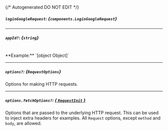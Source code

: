 {/* Autogenerated DO NOT EDIT  */}

##### `loginGoogleRequest`: *{`components.LoginGoogleRequest`}*
<Collapsible openLabel={Labels.showProperties} closeLabel={Labels.hideProperties}>
    <LoginGoogleRequest/>
</Collapsible>

---
##### `appId?`: *{`string`}*
<br/>
**Example:** `[object Object]`

---
##### `options?`: *{`RequestOptions`}*
Options for making HTTP requests.

---
##### `options.fetchOptions?`: [*{ `RequestInit` }*](https://developer.mozilla.org/en-US/docs/Web/API/Request/Request#options)
Options that are passed to the underlying HTTP request. This can be used to inject extra headers for examples. All `Request` options, except `method` and `body`, are allowed.


